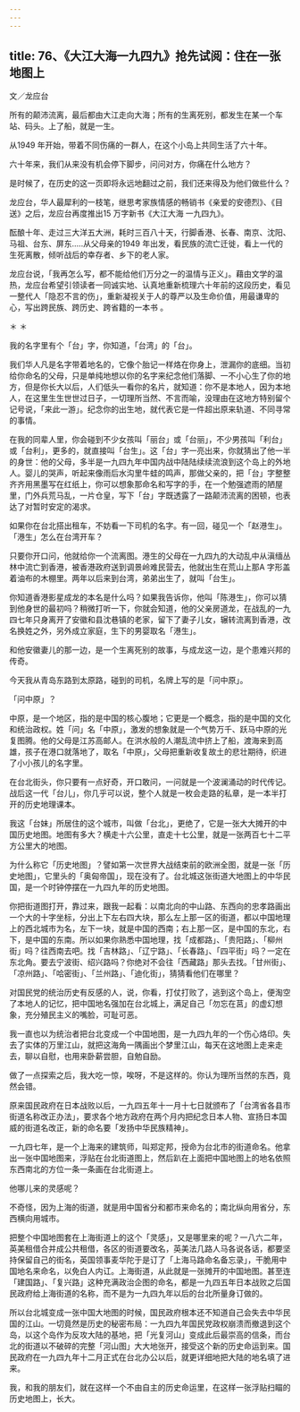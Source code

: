 ```yaml
---
---
---
```

title: 76、《大江大海一九四九》抢先试阅：住在一张地图上
---




文／龙应台

所有的颠沛流离，最后都由大江走向大海；所有的生离死别，都发生在某一个车站、码头。上了船，就是一生。

从1949 年开始，带着不同伤痛的一群人，在这个小岛上共同生活了六十年。

六十年来，我们从来没有机会停下脚步，问问对方，你痛在什么地方？

是时候了，在历史的这一页即将永远地翻过之前，我们还来得及为他们做些什么？

龙应台，华人最犀利的一枝笔，继思考家族情感的畅销书《亲爱的安德烈》、《目送》之后，龙应台再度推出15 万字新书《大江大海 一九四九》。

酝酿十年、走过三大洋五大洲，耗时三百八十天，行脚香港、长春、南京、沈阳、马祖、台东、屏东…..从父母亲的1949 年出发，看民族的流亡迁徙，看上一代的生死离散，倾听战后的幸存者、乡下的老人家。

龙应台说，「我再怎么写，都不能给他们万分之一的温情与正义」。藉由文学的温热，龙应台希望引领读者一同诚实地、认真地重新梳理六十年前的这段历史，看见一整代人「隐忍不言的伤」，重新凝视关于人的尊严以及生命价值，用最谦卑的心，写出跨民族、跨历史、跨省籍的一本书 。

＊ ＊

我的名字里有个「台」字，你知道，「台湾」的「台」。

我们华人凡是名字带着地名的，它像个胎记一样烙在你身上，泄漏你的底细。当初给你命名的父母，只是单纯地想以你的名字来纪念他们落脚、一不小心生了你的地方，但是你长大以后，人们低头一看你的名片，就知道：你不是本地人，因为本地人，在这里生生世世过日子，一切理所当然、不言而喻，没理由在这地方特别留个记号说，「来此一游」。纪念你的出生地，就代表它是一件超出原来轨道、不同寻常的事情。

在我的同辈人里，你会碰到不少女孩叫「丽台」或「台丽」，不少男孩叫「利台」或「台利」，更多的，就直接叫「台生」。这「台」字一亮出来，你就猜出了他一半的身世：他的父母，多半是一九四九年中国内战中陆陆续续流浪到这个岛上的外地人。婴儿的哭声，听起来像雨后水沟里牛蛙的鸣声，那做父亲的，把「台」字整整齐齐用黑墨写在红纸上，你可以想象那命名和写字的手，在一个勉强遮雨的陋屋里，门外兵荒马乱，一片仓皇，写下「台」字既透露了一路颠沛流离的困顿，也表达了对暂时安定的渴求。

如果你在台北搭出租车，不妨看一下司机的名字。有一回，碰见一个「赵港生」。「港生」怎么在台湾开车？

只要你开口问，他就给你一个流离图。港生的父母在一九四九的大动乱中从滇缅丛林中流亡到香港，被香港政府送到调景岭难民营去，他就出生在荒山上那A 字形盖着油布的木棚里。两年以后来到台湾，弟弟出生了，就叫「台生」。

你知道香港影星成龙的本名是什么吗？如果我告诉你，他叫「陈港生」，你可以猜到他身世的最初吗？稍微打听一下，你就会知道，他的父亲房道龙，在战乱的一九四七年只身离开了安徽和县沈巷镇的老家，留下了妻子儿女，辗转流离到香港，改名换姓之外，另外成立家庭，生下的男婴取名「港生」。

和他安徽妻儿的那一边，是一个生离死别的故事，与成龙这一边，是个患难兴邦的传奇。

今天我从青岛东路到太原路，碰到的司机，名牌上写的是「问中原」。

「问中原」？

中原，是一个地区，指的是中国的核心腹地；它更是一个概念，指的是中国的文化和统治政权。姓「问」名「中原」，激发的想象就是一个气势万千、跃马中原的光复图腾。他的父母是江苏高邮人。在洪水般的人潮乱流中挤上了船，渡海来到高雄，孩子在港口就落地了，取名「中原」，父母把重新收复故土的悲壮期待，织进了小小孩儿的名字里。

在台北街头，你只要有一点好奇，开口敢问，一问就是一个波澜涌动的时代传记。战后这一代「台儿」，你几乎可以说，整个人就是一枚会走路的私章，是一本半打开的历史地理课本。

我这「台妹」所居住的这个城市，叫做「台北」，更绝了，它是一张大大摊开的中国历史地图。地图有多大？横走十六公里，直走十七公里，就是一张两百七十二平方公里大的地图。

为什么称它「历史地图」？譬如第一次世界大战结束前的欧洲全图，就是一张「历史地图」，它里头的「奥匈帝国」，现在没有了。台北城这张街道大地图上的中华民国，是一个时钟停摆在一九四九年的历史地图。

你把街道图打开，靠过来，跟我一起看：以南北向的中山路、东西向的忠孝路画出一个大的十字坐标，分出上下左右四大块，那么左上那一区的街道，都以中国地理上的西北城市为名，左下一块，就是中国的西南；右上那一区，是中国的东北，右下，是中国的东南。所以如果你熟悉中国地理，找「成都路」、「贵阳路」、「柳州街」吗？往西南去吧。找「吉林路」、「辽宁路」、「长春路」、「四平街」吗？一定在东北角。要去宁波街、绍兴路吗？你绝对不会往「西藏路」那头去找。「甘州街」、「凉州路」、「哈密街」、「兰州路」、「迪化街」，猜猜看他们在哪里？

对国民党的统治历史有反感的人，说，你看，打仗打败了，逃到这个岛上，便淘空了本地人的记忆，把中国地名强加在台北城上，满足自己「勿忘在莒」的虚幻想象，充分殖民主义的嘴脸，可耻可恶。

我一直也以为统治者把台北变成一个中国地图，是一九四九年的一个伤心烙印。失去了实体的万里江山，就把这海角一隅画出个梦里江山，每天在这地图上走来走去，聊以自慰，也用来卧薪尝胆，自勉自励。

做了一点探索之后，我大吃一惊，唉呀，不是这样的。你认为理所当然的东西，竟然会错。

原来国民政府在日本战败以后，一九四五年十一月十七日就颁布了「台湾省各县市街道名称改正办法」，要求各个地方政府在两个月内把纪念日本人物、宣扬日本国威的街道名改正，新的命名要「发扬中华民族精神」。

一九四七年，是一个上海来的建筑师，叫郑定邦，授命为台北市的街道命名。他拿出一张中国地图来，浮贴在台北街道图上，然后趴在上面把中国地图上的地名依照东西南北的方位一条一条画在台北街道上。

他哪儿来的灵感呢？

不奇怪，因为上海的街道，就是用中国省分和都市来命名的；南北纵向用省分，东西横向用城市。

把整个中国地图套在上海街道上的这个「灵感」，又是哪里来的呢？一八六二年，英美租借合并成公共租借，各区的街道要改名，英美法几路人马各说各话，都要坚持保留自己的街名，英国领事麦华陀于是订了「上海马路命名备忘录」，干脆用中国地名来命名，以免白人内讧。上海街道，从此就是一张摊开的中国地图。甚至连「建国路」、「复兴路」这种充满政治企图的命名，都是一九四五年日本战败之后国民政府给上海街道的名称，而不是为一九四九年以后的台北所量身订做的。

所以台北城变成一张中国大地图的时候，国民政府根本还不知道自己会失去中华民国的江山。一切竟然是历史的秘密布局：一九四九年国民党政权崩溃而撤退到这个岛，以这个岛作为反攻大陆的基地，把「光复河山」变成此后最崇高的信条，而台北的街道以不破碎的完整「河山图」大大地张开，接受这个新的历史命运到来。国民政府在一九四九年十二月正式在台北办公以后，就更详细地把大陆的地名填了进来。

我，和我的朋友们，就在这样一个不由自主的历史命运里，在这样一张浮贴扫瞄的历史地图上，长大。
